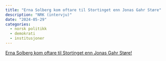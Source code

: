```yaml
---
title: "Erna Solberg kom oftare til Stortinget enn Jonas Gahr Støre"
description: "NRK (intervju)"
date: "2024-05-29"
categories:
  - norsk politikk
  - demokrati
  - institusjoner
---
```


[Erna Solberg kom oftare til Stortinget enn Jonas Gahr Støre!](https://www.nrk.no/vestland/erna-solberg-kom-oftare-til-stortinget-enn-jonas-gahr-store-1.16900456)
